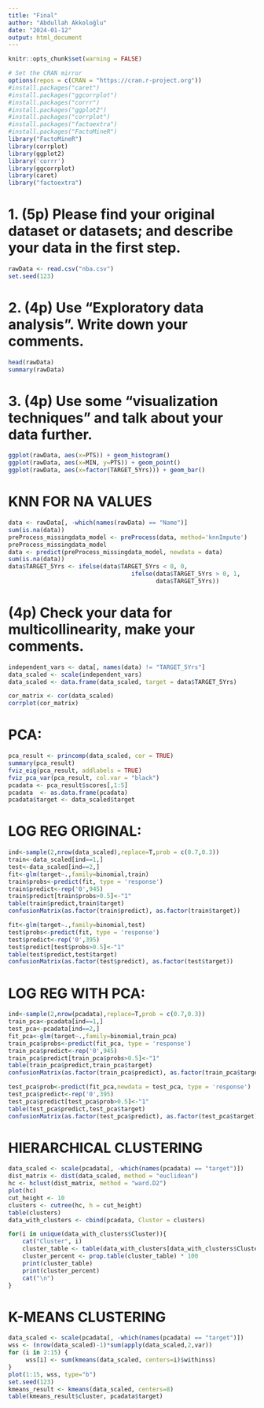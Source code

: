 ---
title: "Final"
author: "Abdullah Akkoloğlu"
date: "2024-01-12"
output: html_document
---

```{r}
knitr::opts_chunk$set(warning = FALSE)
```

```{r}
# Set the CRAN mirror
options(repos = c(CRAN = "https://cran.r-project.org"))
#install.packages("caret")
#install.packages("ggcorrplot")
#install.packages("corrr")
#install.packages("ggplot2")
#install.packages("corrplot")
#install.packages("factoextra")
#install.packages("FactoMineR")
library("FactoMineR")
library(corrplot)
library(ggplot2)
library('corrr')
library(ggcorrplot)
library(caret)
library("factoextra")
```
# 1. (5p) Please find your original dataset or datasets; and describe your data in the first step.

```{r}
rawData <- read.csv("nba.csv")
set.seed(123)
```
# 2. (4p) Use “Exploratory data analysis”. Write down your comments.

```{r}
head(rawData)
summary(rawData)
```
# 3. (4p) Use some “visualization techniques” and talk about your data further.
```{r}
ggplot(rawData, aes(x=PTS)) + geom_histogram()
ggplot(rawData, aes(x=MIN, y=PTS)) + geom_point()
ggplot(rawData, aes(x=factor(TARGET_5Yrs))) + geom_bar()
```
# KNN FOR NA VALUES
```{r}
data <- rawData[, -which(names(rawData) == "Name")]
sum(is.na(data))
preProcess_missingdata_model <- preProcess(data, method='knnImpute')
preProcess_missingdata_model
data <- predict(preProcess_missingdata_model, newdata = data)
sum(is.na(data))
data$TARGET_5Yrs <- ifelse(data$TARGET_5Yrs < 0, 0,
                                   ifelse(data$TARGET_5Yrs > 0, 1,
                                          data$TARGET_5Yrs))
```
# (4p) Check your data for multicollinearity, make your comments.
```{r}
independent_vars <- data[, names(data) != "TARGET_5Yrs"]
data_scaled <- scale(independent_vars)
data_scaled <- data.frame(data_scaled, target = data$TARGET_5Yrs)

cor_matrix <- cor(data_scaled)
corrplot(cor_matrix)
```
# PCA:
```{r}
pca_result <- princomp(data_scaled, cor = TRUE)
summary(pca_result)
fviz_eig(pca_result, addlabels = TRUE)
fviz_pca_var(pca_result, col.var = "black")
pcadata <- pca_result$scores[,1:5]
pcadata  <- as.data.frame(pcadata)
pcadata$target <- data_scaled$target
```
# LOG REG ORIGINAL:
```{r}
ind<-sample(2,nrow(data_scaled),replace=T,prob = c(0.7,0.3))
train<-data_scaled[ind==1,]
test<-data_scaled[ind==2,]
fit<-glm(target~.,family=binomial,train)
train$probs<-predict(fit, type = 'response')
train$predict<-rep('0',945)
train$predict[train$probs>0.5]<-"1"
table(train$predict,train$target)
confusionMatrix(as.factor(train$predict), as.factor(train$target))

fit<-glm(target~.,family=binomial,test)
test$probs<-predict(fit, type = 'response')
test$predict<-rep('0',395)
test$predict[test$probs>0.5]<-"1"
table(test$predict,test$target)
confusionMatrix(as.factor(test$predict), as.factor(test$target))
```
# LOG REG WITH PCA:
```{r}
ind<-sample(2,nrow(pcadata),replace=T,prob = c(0.7,0.3))
train_pca<-pcadata[ind==1,]
test_pca<-pcadata[ind==2,]
fit_pca<-glm(target~.,family=binomial,train_pca)
train_pca$probs<-predict(fit_pca, type = 'response')
train_pca$predict<-rep('0',945)
train_pca$predict[train_pca$probs>0.5]<-"1"
table(train_pca$predict,train_pca$target)
confusionMatrix(as.factor(train_pca$predict), as.factor(train_pca$target))

test_pca$prob<-predict(fit_pca,newdata = test_pca, type = 'response')
test_pca$predict<-rep('0',395)
test_pca$predict[test_pca$prob>0.5]<-"1"
table(test_pca$predict,test_pca$target)
confusionMatrix(as.factor(test_pca$predict), as.factor(test_pca$target))
```
# HIERARCHICAL CLUSTERING
```{r}
data_scaled <- scale(pcadata[, -which(names(pcadata) == "target")])
dist_matrix <- dist(data_scaled, method = "euclidean")
hc <- hclust(dist_matrix, method = "ward.D2")
plot(hc)
cut_height <- 10
clusters <- cutree(hc, h = cut_height)
table(clusters)
data_with_clusters <- cbind(pcadata, Cluster = clusters)

for(i in unique(data_with_clusters$Cluster)){
    cat("Cluster", i)
    cluster_table <- table(data_with_clusters[data_with_clusters$Cluster == i, "target"])
    cluster_percent <- prop.table(cluster_table) * 100  
    print(cluster_table)
    print(cluster_percent)
    cat("\n")
}


```
# K-MEANS CLUSTERING
```{r}
data_scaled <- scale(pcadata[, -which(names(pcadata) == "target")])
wss <- (nrow(data_scaled)-1)*sum(apply(data_scaled,2,var))
for (i in 2:15) {
     wss[i] <- sum(kmeans(data_scaled, centers=i)$withinss)
}
plot(1:15, wss, type="b")
set.seed(123)
kmeans_result <- kmeans(data_scaled, centers=8)
table(kmeans_result$cluster, pcadata$target)
```

```{r}

```